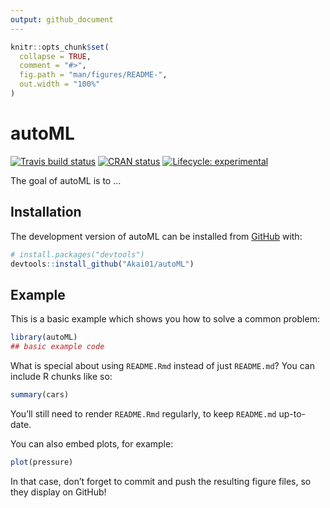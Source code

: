 ```yaml
---
output: github_document
---
```


<!-- README.md is generated from README.Rmd. Please edit that file -->

```r
knitr::opts_chunk$set(
  collapse = TRUE,
  comment = "#>",
  fig.path = "man/figures/README-",
  out.width = "100%"
)
```

# autoML

<!-- badges: start -->
[![Travis build status](https://travis-ci.com/Akai01/autoML.svg?branch=master)](https://travis-ci.com/Akai01/autoML)
[![CRAN status](https://www.r-pkg.org/badges/version/autoML)](https://CRAN.R-project.org/package=autoML)
[![Lifecycle: experimental](https://img.shields.io/badge/lifecycle-experimental-orange.svg)](https://www.tidyverse.org/lifecycle/#experimental)
<!-- badges: end -->

The goal of autoML is to ...

## Installation

The development version of autoML can be installed from [GitHub](https://github.com/) with:

``` r
# install.packages("devtools")
devtools::install_github("Akai01/autoML")
```
## Example

This is a basic example which shows you how to solve a common problem:

```r
library(autoML)
## basic example code
```

What is special about using `README.Rmd` instead of just `README.md`? You can include R chunks like so:

```r
summary(cars)
```

You'll still need to render `README.Rmd` regularly, to keep `README.md` up-to-date.

You can also embed plots, for example:

```r
plot(pressure)
```

In that case, don't forget to commit and push the resulting figure files, so they display on GitHub!
